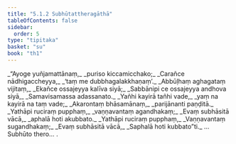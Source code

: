 ```yaml
---
title: "5.1.2 Subhūtattheragāthā"
tableOfContents: false
sidebar:
  order: 5
type: "tipitaka"
basket: "su"
book: "th1"
---
```



<DynamicBreadcrumb />

<Division number="320" book="th1" bookNo="19" page="275">

<Paragraph number="573" type="verses" book="th1">
_“Ayoge yuñjamattānaṃ,_  
_puriso kiccamicchako;_  
_Carañce nādhigaccheyya,_  
_‘taṃ me dubbhagalakkhaṇaṃ’._  

</Paragraph>

</Division>
<Division number="321" book="th1" bookNo="19" page="275">

<Paragraph number="574" type="verses" book="th1">
_Abbūḷhaṃ aghagataṃ vijitaṃ,_  
_Ekañce ossajeyya kalīva siyā;_  
_Sabbānipi ce ossajeyya andhova siyā,_  
_Samavisamassa adassanato._  

</Paragraph>

</Division>
<Division number="322" book="th1" bookNo="19" page="275">

<Paragraph number="575" type="verses" book="th1">
_Yañhi kayirā tañhi vade,_  
_yaṃ na kayirā na taṃ vade;_  
_Akarontaṃ bhāsamānaṃ,_  
_parijānanti paṇḍitā._  

</Paragraph>

</Division>
<Division number="323" book="th1" bookNo="19" page="275">

<Paragraph number="576" type="verses" book="th1">
_Yathāpi ruciraṃ pupphaṃ,_  
_vaṇṇavantaṃ agandhakaṃ;_  
_Evaṃ subhāsitā vācā,_  
_aphalā hoti akubbato._  

</Paragraph>

</Division>
<Division number="324" book="th1" bookNo="19" page="276">

<Paragraph number="577" type="verses" book="th1">
_Yathāpi ruciraṃ pupphaṃ,_  
_Vaṇṇavantaṃ sugandhakaṃ;_  
_Evaṃ subhāsitā vācā,_  
_Saphalā hoti kubbato”ti._  


</Paragraph>
</Division>

<Paragraph number="578" type="center" book="th1">
…  Subhūto thero… .
</Paragraph>